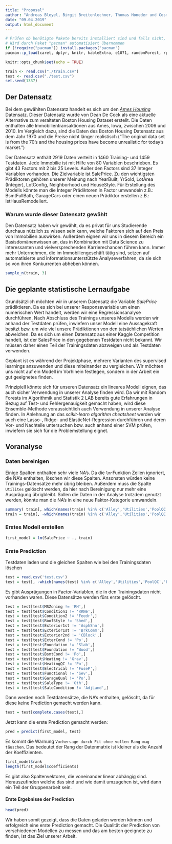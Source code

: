 ---
title: "Proposal"
author: "Andreas Bleyel, Birgit Breitenlechner, Thomas Honeder und Cosmin Iacob"
date: "09.04.2019"
output: html_document
---

```{r Librarys laden, include=FALSE}
# Prüfen ob benötigte Pakete bereits installiert sind und falls nicht, installieren und laden. 
# Wird durch Paket "pacman" automatisiert übernommen
if (!require("pacman")) install.packages("pacman")
pacman::p_load(caret, dplyr, knitr, kableExtra, e1071, randomForest, rpart.plot, tidyverse, ISLR, gbm)
```

```{r setup, include=FALSE}
knitr::opts_chunk$set(echo = TRUE)
```

```{r Daten einlesen und Seed setzen, include=FALSE}
train <- read.csv("./train.csv")
test <- read.csv("./test.csv")
set.seed(1337)
```
## Der Datensatz

Bei dem gewählten Datensatz handelt es sich um den [*Ames Housing*](https://www.kaggle.com/c/house-prices-advanced-regression-techniques) Datensatz. Dieser Datensatz wurde von Dean De Cock als eine aktuelle Alternative zum veralteten Boston Housing Dataset erstellt. Die Daten enthalten alle Immobilientransaktionen aus Ames, Iowa, zwischen 2006 und 2010. Im Vergleich dazu, sind die Daten des Boston Housing Datensatz aus dem Jahr 1970 und die Preise nicht länger realistisch ("The original data set is from the 70’s and the housing prices have become unrealistic for today’s market.")

Der Datensatz enthält 2919 Daten verteilt in 1460 Training- und 1459 Testdaten. Jede Immobilie ist mit Hilfe von 80 Variablen beschrieben. Es gibt 43 Factors mit 2 bis 25 Levels. Außer den Factors sind 37 Integer Variablen vorhanden. Die Zielvariable ist SalePrice. Zu den wichtigsten Prädiktoren gehören unserer Meinung nach YearBuilt, YrSold, LotArea (Integer), LotConfig, Neighborhood und HouseStyle. Für Erstellung des Modells könnte man die Integer Prädiktoren in Factor umwandeln z.B.: BsmtFullBath, GarageCars oder einen neuen Prädiktor erstellen z.B.: IstHausRemodeliert.

### Warum wurde dieser Datensatz gewählt

Den Datensatz haben wir gewählt, da es privat für uns Studierende durchaus nützlich zu wissen sein kann, welche Faktoren sich auf den Preis von Immobilien auswirken. Außerdem eignen wir uns in diesem Bereich ein Basisdomänenwissen an, das in Kombination mit Data Science zu interessanten und vielversprechenden Karrierechancen führen kann. Immer mehr Unternehmen, die im Immobiliengeschäft tätig sind, setzen auf automatisierte und informationsunterstützte Analyseverfahren, da sie sich so von ihren Konkurrenten abheben können.

```{r}
sample_n(train, 3)
```

## Die geplante statistische Lernaufgabe

Grundsätzlich möchten wir in unserem Datensatz die Variable *SalePrice* prädiktieren. Da es sich bei unserer Responsevariable um einen numerischen Wert handelt, werden wir eine Regressionsanalyse durchführen. Nach Abschluss des Trainings unseres Modells werden wir anhand der Testdaten prüfen, inwiefern unser Modell eine Aussagekraft besitzt bzw. um wie viel unsere Prädiktionen von den tatsächlichen Werten abweichen. Da es sich um einen Datensatz aus einer Kaggle Competition handelt, ist der SalesPrice in den gegebenen Testdaten nicht bekannt. Wir müssen daher einen Teil der Trainingsdaten abzweigen und als Testdaten verwenden.

Geplant ist es während der Projektphase, mehrere Varianten des supervised learnings anzuwenden und diese miteinander zu vergleichen. Wir möchten uns nicht auf ein Modell im Vorhinein festlegen, sondern in der Arbeit ein gut geeignetes finden.

Prinzipiell könnte sich für unseren Datensatz ein lineares Modell eignen, das auch sicher Verwendung in unserer Analyse finden wird. Da wir mit Random Forests im Algorithmik und Statistik 2 LAB bereits gute Erfahrungen in Bezug auf Test- und Fehlergenauigkeit gemacht haben, wird diese Ensemble-Methode voraussichtlich auch Verwendung in unserer Analyse finden. In Anlehnung an das *scikit-learn algorithm cheatsheet* werden wir auch eine Lasso-, Ridge- und ElasticNet-Regression durchführen und deren Vor- und Nachteile untersuchen bzw. auch anhand einer SVM prüfen, inwiefern sie sich für die Problemstellung eignet.


## Voranalyse

### Daten bereinigen

Einige Spalten enthalten sehr viele NA's. Da die `lm`-Funktion Zeilen ignoriert, die NA's enthalten, löschen wir diese Spalten. Ansonsten würden keine Trainings-Datensätze mehr übrig bleiben. Außerdem muss die Spalte `Utilites` gelöscht werden, da hier nach Bereinigung nur mehr eine Ausprägung übrigbleibt. Sollen die Daten in der Analyse trotzdem genutzt werden, könnte man die NA's in eine neue Faktor-Kategorie umwandeln.

```{r}
summary( train[, which(names(train) %in% c('Alley','Utilities','PoolQC','Fence','MiscFeature'))])
train = train[, -which(names(train) %in% c('Alley','Utilities','PoolQC','Fence','MiscFeature'))]
```

### Erstes Modell erstellen
```{r}
first_model = lm(SalePrice ~ ., train)
```

### Erste Prediction

Testdaten laden und die gleichen Spalten wie bei den Trainingsdaten löschen
```{r}
test = read.csv('test.csv')
test = test[, -which(names(test) %in% c('Alley','Utilities','PoolQC','Fence','MiscFeature'))]
```

Es gibt Ausprägungen in Factor-Variablen, die in den Trainingsdaten nicht vorhanden waren. Diese Datensätze werden fürs erste gelöscht.

```{r}
test = test[test$MSZoning != 'RH',]
test = test[test$Condition1 != 'RRNe',]
test = test[test$Condition2 != 'Feedr',]
test = test[test$RoofStyle != 'Shed',]
test = test[test$Exterior1st != 'AsphShn',]
test = test[test$Exterior1st != 'BrkComm',]
test = test[test$Exterior2nd != 'CBlock',]
test = test[test$ExterCond != 'Po',]
test = test[test$Foundation != 'Slab',]
test = test[test$Foundation != 'Wood',]
test = test[test$BsmtCond != 'Po',]
test = test[test$Heating != 'Grav',]
test = test[test$HeatingQC != 'Po',]
test = test[test$Electrical != 'FuseP',]
test = test[test$Functional != 'Sev',]
test = test[test$GarageQual != 'Po',]
test = test[test$SaleType != 'Oth',]
test = test[test$SaleCondition != 'AdjLand',]
```

Dann werden noch Testdatensätze, die NA's enthalten, gelöscht, da für diese keine Prediction gemacht werden kann.

```{r}
test = test[complete.cases(test),]
```

Jetzt kann die erste Prediction gemacht werden:
```{r}
pred = predict(first_model, test)
```
Es kommt die Warnung `Vorhersage durch Fit ohne vollen Rang mag täuschen`. Das bedeutet der Rang der Datenmatrix ist kleiner als die Anzahl der Koeffizienten.

```{r}
first_model$rank
length(first_model$coefficients)
```

Es gibt also Spaltenvektoren, die voneinander linear abhängig sind. Herauszufinden welche das sind und wie damit umzugehen ist, wird dann ein Teil der Gruppenarbeit sein.

#### Erste Ergebnisse der Prediction
```{r}
head(pred)
```

Wir haben somit gezeigt, dass die Daten geladen werden können und erfolgreich eine erste Prediction gemacht.
Die Qualität der Prediction von verschiedenen Modellen zu messen und das am besten geeignete zu finden, ist das Ziel unserer Arbeit.
